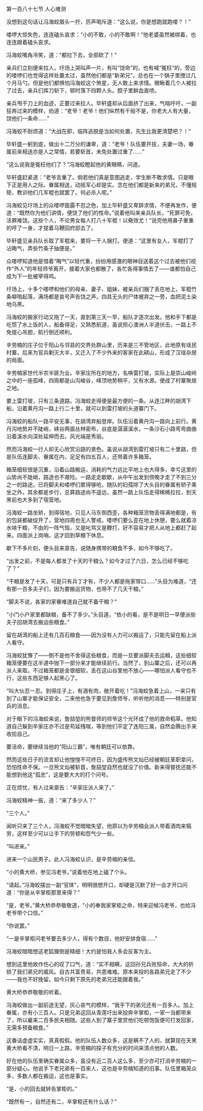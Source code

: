 

第一百八十七节 人心难测

没想到这句话让冯海蛟眉头一拧，厉声喝斥道：“这么说，你是想跑就跑喽？！”

喽啰大惊失色，连连磕头哀求：“小的不敢，小的不敢啊！”他老婆虽然被绑着，也连连跟着磕头哀求。

冯海蛟嘴角冷笑，道：“都拉下去，全部砍了！”

亲兵们立刻便来拉人，圩场上哭叫声一片，有叫“饶命”的，也有喊“冤枉”的，旁边的喽啰们也觉得这样处置太过，虽然他们都是“新弟兄”，总也在一个锅子里搅过几个月马勺。但是他们都惧怕冯海蛟这个煞星，无人敢上来求情。眼瞅着几个人被拉了过去，亲兵们挥刀斩下，顿时落下四颗人头。腔子里鲜血直喷。

亲兵甩干刀上的血迹，正要过来拉人。毕轩盛却从后面挤了出来，气喘吁吁，一副狂奔过来的模样，劝道：“老爷！老爷！他们纵然有千般不是，你老大人有大量，饶他们一条命……”

冯海蛟不耐烦道：“大战在即，临阵逃脱是当如何处置，先生比我更清楚吧？！”

毕轩盛一躬到底，做出十二万分的谦卑，道：“老爷！队伍要开拔，夫妻一场，眷属前来相送亦是人之常情，若要斩首，未免处置过重了……”

“这么说我是冤枉他们了？”冯海蛟瞪起他的黄眼睛，问道。

毕轩盛赶紧道：“老爷言重了。倘若他们真是意图逃走，学生断不敢求情。只是眼下正是用人之际。眷属相送，动摇军心却是实。念在他们都是新来的弟兄，不懂规矩，教训他们几军棍也就罢了。何必杀人呢。”

冯海蛟见圩场上的众喽啰面露不忍之色，加上毕轩盛又卑辞求情，不便再发作，便道：“既然你为他们讲情，便饶了他们的性命。”说着他叫来亲兵队长，“死罪可免，活罪难饶。这些个人，不论男女每人打八十军棍！以儆效尤！”说完他用鼻子重重的哼了一身，才提着马鞭回府邸去了。

毕轩盛见亲兵队长取了军棍来，要将一干人捆打。便道：“这里有女人，军棍打了沾晦气，弄些竹条子抽便是。”

众喽啰知道他是借着“晦气”以轻代重，纷纷用感激的眼神目送着这个过去被他们视作“外人”的年轻师爷离开，接着大家也都散了，各忙各得事情去了――谁都怕自己成为下一批被宰得鸡。

圩场上，十多个喽啰和他们的母亲、妻子、姐妹，被亲兵们捆了丢在地上，军棍竹条噼啪起落，满场都是哀号声告饶之声。四具无头的尸体被弃之一旁，血把泥土染地乌黑。

冯海蛟的搬家行动又拖了一天，直到第三天一早，船队才逐次出发。他和手下都是吃惯了水上饭的人，船备得足，又熟悉航道，虽说担心澳洲人半道伏击，一路上不免提心吊胆，航行倒还顺利。

辛劳楠的庄子位于阳山与邻县的交界处群山里，历来是三不管地区，此地原有瑶民村寨，后来为官兵剿灭大半，又迁入了不少外来的客家在此耕山，形成了汉瑶杂居的局面。

辛劳楠家世代半农半匪为业。辛家庄所在的地方，名唤雷打坡，实际上是崇山峻岭之中的一座孤峰，四周都是山沟峻谷，峰顶地势稍平，又有水源。便成了村寨聚居之地。

要上雷打坡，只有三条道路。冯海蛟走得便是最方便的一条。从连江畔的胡湾下船，沿着黄丹沟一路上行二十里，就可以到雷打坡的头道寨门下。

冯海蛟的船队一路平安无事，在胡湾弃船登岸。队伍沿着黄丹沟一路向上前行。黄丹沟地势并不陡峭，峡谷两面丛林密布，谷底是潺潺溪水，一条沙石小路弯弯曲曲沿着溪水向深处延伸而去。风光端是秀丽。

然而冯海蛟一行人却无心欣赏沿路的景色。虽说从胡湾到雷打坡只有二十里路，但是队伍连脚夫、眷属在内，足足有四五百人，还带着许多箱笼。

箱笼细软很是沉重，沿着山路搬运，消耗的气力远比平地上也大得多，幸亏这里的山势尚不陡峭，路途也不艰险。一路走走歇歇，从中午出发到傍晚才走了不到三分之一的路途。已将脚夫和喽啰们累得够呛。随队的妇孺除了大头目的眷属有轿子乘坐之外，其余都是步行，总算路途尚不遥远，虽然一路上队伍走得稀稀拉拉，到天黑前也大多到了宿营地。

冯海蛟一路坐轿，到得宿地，只见人马东倒西歪，各种箱笼货物丢得满地都是，有的包装都破绽开了，营地四周也无人警戒，喽啰们要么歪在地上休憩，要么就着凉水啃干粮，不由的一阵气恼，又是叱骂又是鞭打，好不容易才把人从地上都赶了起来。四面派上岗哨。这才回到草棚下休息。

歇下不多片刻，便头目来禀告，说随身携带的粮食不多，如今不够吃了。

“出发之前，不是每人都发了十天的干粮么？如今才过了六日，怎么已经不够吃了？”

“干粮是发了十天，可是只有兵丁才有，不少人都是拖家带口……”头目为难道，“还有那一百多夫子们，因为要搬运货物，也带不了几天干粮。”

“脚夫不说，各家的家眷难道自己就不备干粮？”

“小门小户家里都缺粮，备不了多少。”头目道，“依小的看，是不是明日一早便派些夫子回胡湾去搬运些粮食。”

留在胡湾的船上还有几百石粮食――因为没有人力可以搬运了，只能先留在船上派人看守。

冯海蛟犹豫了――倒不是他不舍得这些粮食，而是一旦要派脚夫去运粮，这些细软箱笼便要在这半道中抛下一部分来才能继续前行。当然了，到山寨之后，还可以再派人来取。不过箱笼都是金银细软，丢在这山谷里他不放心――哪怕派人看守也不行，这些东西足够人起黑心了。

“叫大伙忍一忍。到得庄子上，有酒有肉，敞开着吃！”冯海蛟急着上山，一来只有到了山寨才能保证安全，二来他也急于要见到詹师爷，听听他的消息――特别是官兵的消息。

对于眼下的冯海蛟来说，詹喆堃的熊督师的师爷这个光环成了他的救命稻草。他知道自己躲到辛家庄亦不过是苟延残喘，等到他们平定了连阳三属，自然会腾出手来收拾自己。

要活命，要继续当他的“阳山三霸”，唯有朝廷可以依靠。

然而这些日子的流言却让他惶惶不可终日，因为盛传熊文灿已经被朝廷革职拿问，恐怕性命不保。一旦熊文灿被斩首，詹喆堃自然也就没了价值。新来得督抚还能不能想到他这“孤忠”，这是要大大的打个问号。

正在烦忧，有人过来禀告：“辛家庄派人来了。”

冯海蛟精神一振，道：“来了多少人？”

“三个人。”

闻听只来了三个人，冯海蛟不觉暗暗失望，他原以为辛劳楠会派人带着酒肉来犒劳，这样至少可以让手下的劳顿和怨气少一些。

“叫进来。”

进来一个山民男子。此人冯海蛟认识，是辛劳楠的亲信。

“小的黄大桥，参见冯老爷。”说着他在地上磕了个头。

“请起。”冯海蛟摆出一副“官体”，明明很想开口，却硬是沉默了好一会才开口问道：“你是从辛掌柜那里来得？”

“是，老爷。”黄大桥恭恭敬敬道，“小的奉我家掌柜之命，特来迎候冯老爷，也给冯老爷带个口信。”

“你说罢。”

“一是辛掌柜问老爷要去多少人，得有个数目，他好安排食宿……”

冯海蛟暗暗想这老狐狸倒是精细！大约是怕我人多会反客为主。

想到这里他故作伤心的叹了口气，道：“实不相瞒，这回孙兄兵败殒命，大大的折损了我们弟兄的威风。自古共富贵易，共患难难。原本来投的各路弟兄走了不少――我也不好挽留。如今只剩下原先的老弟兄还能跟着我。”

黄大桥恭恭敬敬的听着。

冯海蛟做出一副前途无望，灰心丧气的模样，“我手下的弟兄还有一百多人。加上眷属，亦有小三百人。只是兄弟这回从青莲圩出来投奔辛掌柜，一家一当都带来了，所以雇来二百多民夫相随。这些人到了寨子里赏他们吃顿饱饭便可打发回家，无需多预备粮食。”

这番话虚虚实实，真真假假。他的队伍人数众多，这是瞒不了人的，就算现在天黑黄大桥看不清，明日一上路，辛劳楠的探子有充分的时间来清点他的人数。

好在他的队伍里确实眷属众多，虽没有近二百人这么多，至少亦可打消辛劳楠的一部分疑心。他说手下老兄弟有一百来人，这也是辛劳楠知道的旧事。队伍里箱笼众多，多数人都在搬运，这也是事实。

“是，小的回去就转告掌柜的。”

“既然有一，自然还有二，辛掌柜还有什么话？”

